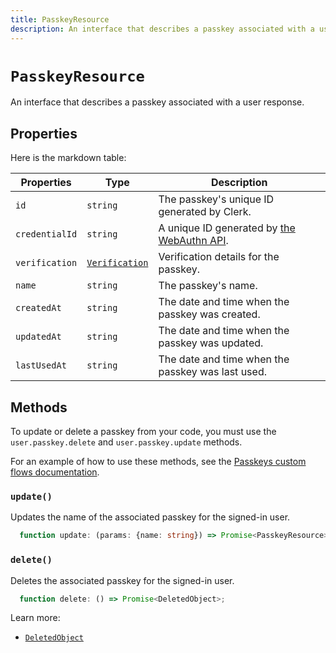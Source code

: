 ```yaml
---
title: PasskeyResource
description: An interface that describes a passkey associated with a user response.
---
```


# `PasskeyResource`

An interface that describes a passkey associated with a user response.

## Properties
Here is the markdown table:

| Properties                  | Type   | Description                       |
|-----------------------------|--------|-----------------------------------|
| `id`                             | `string` | The passkey's unique ID generated by Clerk.                                   |
| `credentialId`                   | `string` | A unique ID generated by [the WebAuthn API](https://developer.mozilla.org/en-US/docs/Web/API/Web_Authentication_API). |
| `verification`                   | [`Verification`](/docs/references/javascript/verification#verification) | Verification details for the passkey.                                   |
| `name`                           | `string` | The passkey's name.                                   |
| `createdAt`                      | `string` | The date and time when the passkey was created.                                  |
| `updatedAt`                      | `string` | The date and time when the passkey was updated.                                   |
| `lastUsedAt`                     | `string` | The date and time when the passkey was last used.                                   |

## Methods

To update or delete a passkey from your code, you must use the `user.passkey.delete` and `user.passkey.update` methods.

For an example of how to use these methods, see the [Passkeys custom flows documentation](/docs/custom-flows/passkeys).

### `update()`

Updates the name of the associated passkey for the signed-in user.

```typescript
  function update: (params: {name: string}) => Promise<PasskeyResource>;
```

### `delete()`

Deletes the associated passkey for the signed-in user.

```typescript
  function delete: () => Promise<DeletedObject>;
```

Learn more:
- [`DeletedObject`](/docs/references/javascript/types/deleted-object)

